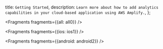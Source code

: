   title: `Getting Started`,
  description: `Learn more about how to add analytics capabilities in your cloud-based application using AWS Amplify.`,
};


<Fragments fragments={{all: all0}} />


<Fragments fragments={{ios: ios1}} />


<Fragments fragments={{android: android2}} />